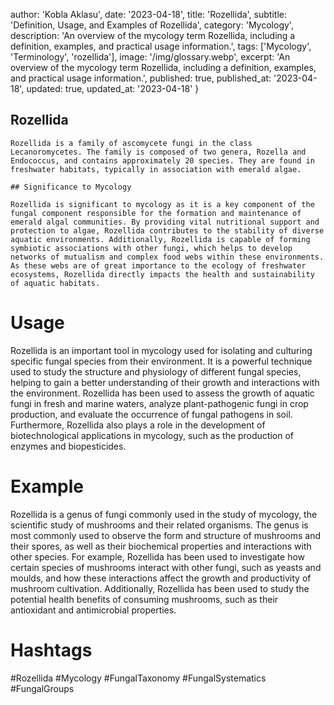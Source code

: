 
  author: 'Kobla Aklasu',
  date: '2023-04-18',
  title: 'Rozellida',
  subtitle: 'Definition, Usage, and Examples of Rozellida',
  category: 'Mycology',
  description: 'An overview of the mycology term Rozellida, including a definition, examples, and practical usage information.',
  tags: ['Mycology', 'Terminology', 'rozellida'],
  image: '/img/glossary.webp',
  excerpt: 'An overview of the mycology term Rozellida, including a definition, examples, and practical usage information.',
  published: true,
  published_at: '2023-04-18',
  updated: true,
  updated_at: '2023-04-18'
}




## Rozellida 
    
    Rozellida is a family of ascomycete fungi in the class Lecanoromycetes. The family is composed of two genera, Rozella and Endococcus, and contains approximately 20 species. They are found in freshwater habitats, typically in association with emerald algae.
    
    ## Significance to Mycology 
    
    Rozellida is significant to mycology as it is a key component of the fungal component responsible for the formation and maintenance of emerald algal communities. By providing vital nutritional support and protection to algae, Rozellida contributes to the stability of diverse aquatic environments. Additionally, Rozellida is capable of forming symbiotic associations with other fungi, which helps to develop networks of mutualism and complex food webs within these environments. As these webs are of great importance to the ecology of freshwater ecosystems, Rozellida directly impacts the health and sustainability of aquatic habitats.

# Usage

Rozellida is an important tool in mycology used for isolating and culturing specific fungal species from their environment. It is a powerful technique used to study the structure and physiology of different fungal species, helping to gain a better understanding of their growth and interactions with the environment. Rozellida has been used to assess the growth of aquatic fungi in fresh and marine waters, analyze plant-pathogenic fungi in crop production, and evaluate the occurrence of fungal pathogens in soil. Furthermore, Rozellida also plays a role in the development of biotechnological applications in mycology, such as the production of enzymes and biopesticides.

# Example

Rozellida is a genus of fungi commonly used in the study of mycology, the scientific study of mushrooms and their related organisms. The genus is most commonly used to observe the form and structure of mushrooms and their spores, as well as their biochemical properties and interactions with other species. For example, Rozellida has been used to investigate how certain species of mushrooms interact with other fungi, such as yeasts and moulds, and how these interactions affect the growth and productivity of mushroom cultivation. Additionally, Rozellida has been used to study the potential health benefits of consuming mushrooms, such as their antioxidant and antimicrobial properties.

# Hashtags

#Rozellida #Mycology #FungalTaxonomy #FungalSystematics #FungalGroups

